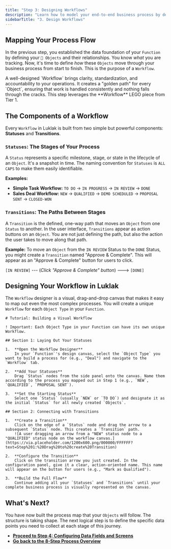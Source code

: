 ```yaml
---
title: "Step 3: Designing Workflows"
description: "Learn how to model your end-to-end business process by designing visual Workflows with clear Statuses and Transitions for your Objects."
sidebarTitle: "3. Design Workflows"
---
```


## Mapping Your Process Flow

In the previous step, you established the data foundation of your `Function` by defining your `🧊 Objects` and their relationships. You know _what_ you are tracking. Now, it's time to define _how_ these `Objects` move through your business process from start to finish. This is the purpose of a `Workflow`.

<Info>
  A well-designed `Workflow` brings clarity, standardization, and accountability to your operations. It creates a "golden path" for every `Object`, ensuring that work is handled consistently and nothing falls through the cracks. This step leverages the **Workflow** LEGO piece from Tier 1.
</Info>

## The Components of a Workflow

Every `Workflow` in Luklak is built from two simple but powerful components: **Statuses** and **Transitions**.

### `Statuses`: The Stages of Your Process

A `Status` represents a specific milestone, stage, or state in the lifecycle of an `Object`. It's a snapshot in time. The naming convention for `Statuses` is `ALL CAPS` to make them easily identifiable.

**Examples:**

- **Simple Task Workflow:** `TO DO` → `IN PROGRESS` → `IN REVIEW` → `DONE`
- **Sales Deal Workflow:** `NEW` → `QUALIFIED` → `DEMO SCHEDULED` → `PROPOSAL SENT` → `CLOSED-WON`

### `Transitions`: The Paths Between Stages

A `Transition` is the defined, one-way path that moves an `Object` from one `Status` to another. In the user interface, `Transitions` appear as action buttons on an `Object`. You are not just defining the path, but also the action the user takes to move along that path.

**Example:**
To move an `Object` from the `IN REVIEW` Status to the `DONE` Status, you might create a `Transition` named "Approve & Complete". This will appear as an "Approve & Complete" button for users to click.

`[IN REVIEW]` --- (_Click "Approve & Complete" button_) ---\> `[DONE]`

## Designing Your Workflow in Luklak

The `Workflow` designer is a visual, drag-and-drop canvas that makes it easy to map out even the most complex processes. You will create a unique `Workflow` for each `Object Type` in your `Function`.

```guidejar
# Tutorial: Building a Visual Workflow

! Important: Each Object Type in your Function can have its own unique Workflow.

## Section 1: Laying Out Your Statuses

1.  **Open the Workflow Designer**
    In your `Function`'s design canvas, select the `Object Type` you want to build a process for (e.g., "Deal") and navigate to the `Workflow` tab.

2.  **Add Your Statuses**
    Drag `Status` nodes from the side panel onto the canvas. Name them according to the process you mapped out in Step 1 (e.g., `NEW`, `QUALIFIED`, `PROPOSAL SENT`).

3.  **Set the Starting Status**
    Select one `Status` (usually `NEW` or `TO DO`) and designate it as the initial `Status` for all newly created `Objects`.

## Section 2: Connecting with Transitions

1.  **Create a Transition**
    Click on the edge of a `Status` node and drag the arrow to a subsequent `Status` node. This creates a `Transition` path.
    ![A user dragging an arrow from a "NEW" status node to a "QUALIFIED" status node on the workflow canvas.](https://via.placeholder.com/1200x600.png/000000/FFFFFF?text=Step%201:%20Drag%20to%20create%20Transition)

2.  **Configure the Transition**
    Click on the transition arrow you just created. In the configuration panel, give it a clear, action-oriented name. This name will appear on the button for users (e.g., "Mark as Qualified").

3.  **Build the Full Flow**
    Continue adding all your `Statuses` and `Transitions` until your complete business process is visually represented on the canvas.
```

## What's Next?

You have now built the process map that your `Objects` will follow. The structure is taking shape. The next logical step is to define the specific data points you need to collect at each stage of this journey.

- [**Proceed to Step 4: Configuring Data Fields and Screens**](https://www.google.com/search?q=/platform/function-design/design-process/04-configure-fields)
- [**Go back to the 8-Step Process Overview**](https://www.google.com/search?q=/platform/function-design/design-process/)